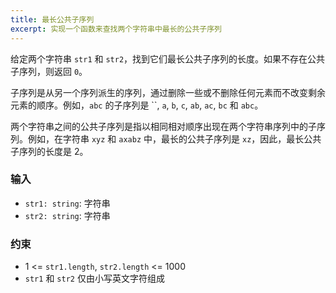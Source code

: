 ```yaml
---
title: 最长公共子序列
excerpt: 实现一个函数来查找两个字符串中最长的公共子序列
---
```



给定两个字符串 `str1` 和 `str2`，找到它们最长公共子序列的长度。如果不存在公共子序列，则返回 `0`。

子序列是从另一个序列派生的序列，通过删除一些或不删除任何元素而不改变剩余元素的顺序。例如，`abc` 的子序列是 \`\`, `a`, `b`, `c`, `ab`, `ac`, `bc` 和 `abc`。

两个字符串之间的公共子序列是指以相同相对顺序出现在两个字符串序列中的子序列。例如，在字符串 `xyz` 和 `axabz` 中，最长的公共子序列是 `xz`，因此，最长公共子序列的长度是 2。

### 输入

- `str1: string`: 字符串
- `str2: string`: 字符串

<MDXTestExamples testCases={runTestCases} />

### 约束

- 1 &lt;= `str1.length`, `str2.length` &lt;= 1000
- `str1` 和 `str2` 仅由小写英文字符组成
